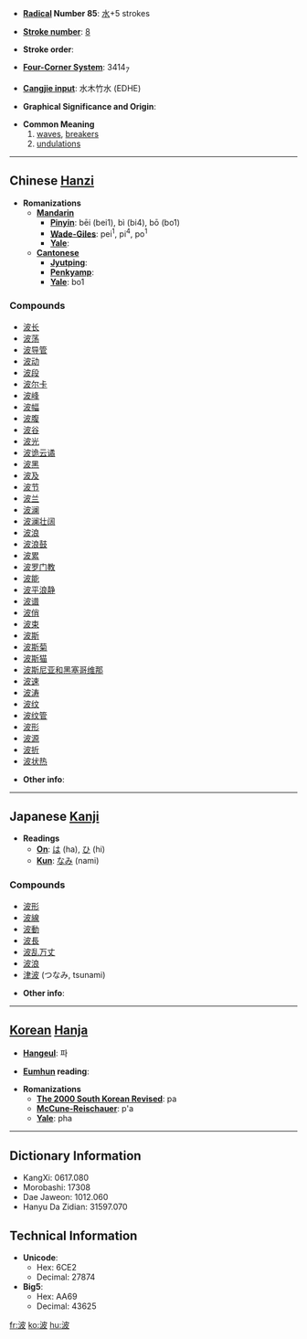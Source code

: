 * '''[[Wiktionary:Chinese radical index| Radical]] Number 85''': [[Wiktionary:Chinese radical index 水|水]]+5 strokes

* '''[[Wiktionary:Chinese total strokes index|Stroke number]]''': [[Wiktionary:Chinese total strokes index 8|8]]

* '''Stroke order''': 

* '''[[Wiktionary:Chinese four corner index|Four-Corner System]]''': 3414<sub>7</sub>

* '''[[Wiktionary:Chinese Cangjie index|Cangjie input]]''': 水木竹水 (EDHE)

* '''Graphical Significance and Origin''': 

* '''Common Meaning'''
*# [[wave]]s, [[breaker]]s
*# [[undulation]]s


----

== Chinese [[Hanzi]] ==

* '''Romanizations'''
** '''[[Mandarin]]'''
*** '''[[Pinyin]]''': bēi (bei1), bì (bi4), bō (bo1)
*** '''[[Wade-Giles]]''': pei<sup>1</sup>, pi<sup>4</sup>, po<sup>1</sup>
*** '''[[Yale]]''': 
** '''[[Cantonese]]'''
*** '''[[Jyutping]]''':
*** '''[[Penkyamp]]''': 
*** '''[[Yale]]''': bo1

===Compounds===
*[[波长]]
*[[波荡]]
*[[波导管]]
*[[波动]]
*[[波段]]
*[[波尔卡]]
*[[波峰]]
*[[波幅]]
*[[波腹]]
*[[波谷]]
*[[波光]]
*[[波诡云谲]]
*[[波黑]]
*[[波及]]
*[[波节]]
*[[波兰]]
*[[波澜]]
*[[波澜壮阔]]
*[[波浪]]
*[[波浪鼓]]
*[[波累]]
*[[波罗门教]]
*[[波能]]
*[[波平浪静]]
*[[波谱]]
*[[波俏]]
*[[波束]]
*[[波斯]]
*[[波斯菊]]
*[[波斯猫]]
*[[波斯尼亚和黑塞哥维那]]
*[[波速]]
*[[波涛]]
*[[波纹]]
*[[波纹管]]
*[[波形]]
*[[波源]]
*[[波折]]
*[[波状热]]

* '''Other info''': 

----

== Japanese [[Kanji]] ==

* '''Readings'''
** '''[[On]]''': [[は]] (ha), [[ひ]] (hi)
** '''[[Kun]]''': [[なみ]] (nami)

===Compounds===
*[[波形]]
*[[波線]]
*[[波動]]
*[[波長]]
*[[波乱万丈]]
*[[波浪]]
*[[津波]] (つなみ, tsunami)

* '''Other info''':  

----

== [[Korean]] [[Hanja]] ==

* '''[[Hangeul]]''': 파

* '''[[Eumhun]] reading''': 

* '''Romanizations'''
** '''[[The 2000 South Korean Revised Romanization|The 2000 South Korean Revised]]''': pa
** '''[[McCune-Reischauer]]''': p'a
** '''[[Yale]]''': pha

----

== Dictionary Information ==

* KangXi: 0617.080
* Morobashi: 17308
* Dae Jaweon: 1012.060
* Hanyu Da Zidian: 31597.070

== Technical Information ==

* '''Unicode''':
** Hex: 6CE2
** Decimal: 27874
* '''Big5''':
** Hex: AA69
** Decimal: 43625

[[fr:波]]
[[ko:波]]
[[hu:波]]